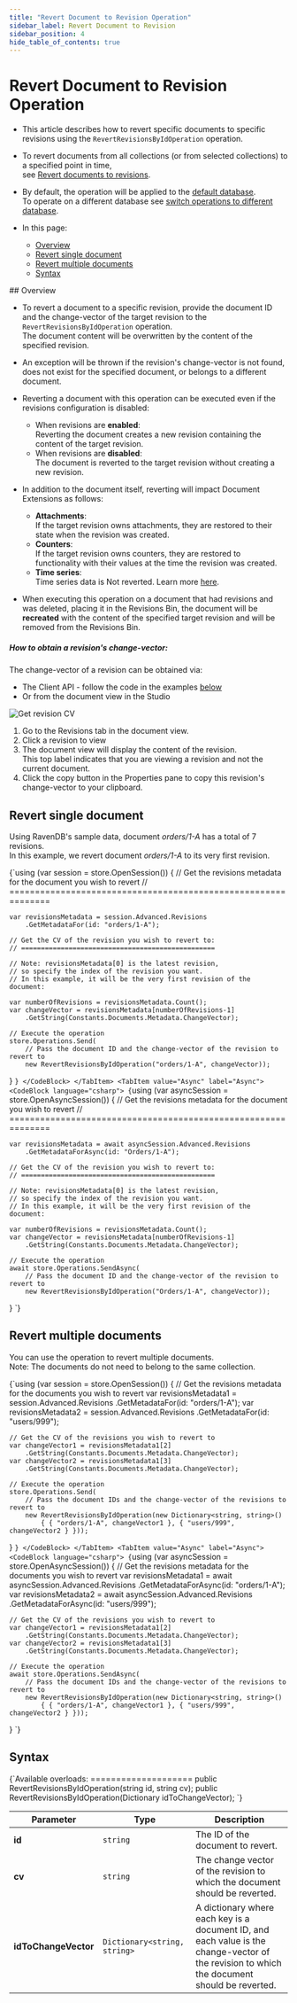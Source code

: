 ---
title: "Revert Document to Revision Operation"
sidebar_label: Revert Document to Revision
sidebar_position: 4
hide_table_of_contents: true
---




# Revert Document to Revision Operation
<LanguageSwitcher supportedLanguages={supportedLanguages} />
<LanguageContent language="csharp">

<Admonition type="note" title="Note">

* This article describes how to revert specific documents to specific revisions using the `RevertRevisionsByIdOperation` operation.

* To revert documents from all collections (or from selected collections) to a specified point in time,  
  see [Revert documents to revisions](../../../../document-extensions/revisions/revert-revisions.mdx). 

* By default, the operation will be applied to the [default database](../../../../client-api/setting-up-default-database.mdx).  
  To operate on a different database see [switch operations to different database](../../../../client-api/operations/how-to/switch-operations-to-a-different-database.mdx).  

* In this page:  
  * [Overview](../../../../document-extensions/revisions/client-api/operations/revert-document-to-revision.mdx#overview)
  * [Revert single document](../../../../document-extensions/revisions/client-api/operations/revert-document-to-revision.mdx#revert-single-document)
  * [Revert multiple documents](../../../../document-extensions/revisions/client-api/operations/revert-document-to-revision.mdx#revert-multiple-documents)
  * [Syntax](../../../../document-extensions/revisions/client-api/operations/revert-document-to-revision.mdx#syntax)  

</Admonition>
## Overview

* To revert a document to a specific revision, provide the document ID and the change-vector of the target revision to the `RevertRevisionsByIdOperation` operation.  
  The document content will be overwritten by the content of the specified revision.

* An exception will be thrown if the revision's change-vector is not found, does not exist for the specified document, or belongs to a different document.

* Reverting a document with this operation can be executed even if the revisions configuration is disabled:
  * When revisions are **enabled**:  
    Reverting the document creates a new revision containing the content of the target revision.  
  * When revisions are **disabled**:  
    The document is reverted to the target revision without creating a new revision.  

* In addition to the document itself, reverting will impact Document Extensions as follows:  
  * **Attachments**:  
    If the target revision owns attachments, they are restored to their state when the revision was created.  
  * **Counters**:  
    If the target revision owns counters, they are restored to functionality with their values at the time the revision was created.  
  * **Time series**:  
    Time series data is Not reverted. Learn more [here](../../../../document-extensions/revisions/revisions-and-other-features.mdx#reverted-data-1).

* When executing this operation on a document that had revisions and was deleted, placing it in the Revisions Bin,
  the document will be **recreated** with the content of the specified target revision and will be removed from the Revisions Bin.
##### How to obtain a revision's change-vector:  

The change-vector of a revision can be obtained via:  

  * The Client API - follow the code in the examples [below](../../../../document-extensions/revisions/client-api/operations/revert-document-to-revision.mdx#revert-single-document)  
  * Or from the document view in the Studio  

![Get revision CV](./assets/get-cv-for-revision.png)

1. Go to the Revisions tab in the document view.
2. Click a revision to view
3. The document view will display the content of the revision.  
   This top label indicates that you are viewing a revision and not the current document.
4. Click the copy button in the Properties pane to copy this revision's change-vector to your clipboard.



## Revert single document

Using RavenDB's sample data, document _orders/1-A_ has a total of 7 revisions.  
In this example, we revert document _orders/1-A_ to its very first revision.

<Tabs groupId='languageSyntax'>
<TabItem value="Sync" label="Sync">
<CodeBlock language="csharp">
{`using (var session = store.OpenSession())
{
    // Get the revisions metadata for the document you wish to revert
    // ==============================================================
    
    var revisionsMetadata = session.Advanced.Revisions
        .GetMetadataFor(id: "orders/1-A");

    // Get the CV of the revision you wish to revert to:
    // =================================================
    
    // Note: revisionsMetadata[0] is the latest revision,
    // so specify the index of the revision you want.
    // In this example, it will be the very first revision of the document:
    
    var numberOfRevisions = revisionsMetadata.Count();
    var changeVector = revisionsMetadata[numberOfRevisions-1]
        .GetString(Constants.Documents.Metadata.ChangeVector);

    // Execute the operation
    store.Operations.Send(
        // Pass the document ID and the change-vector of the revision to revert to
        new RevertRevisionsByIdOperation("orders/1-A", changeVector));
}
`}
</CodeBlock>
</TabItem>
<TabItem value="Async" label="Async">
<CodeBlock language="csharp">
{`using (var asyncSession = store.OpenAsyncSession())
{
    // Get the revisions metadata for the document you wish to revert
    // ==============================================================
    
    var revisionsMetadata = await asyncSession.Advanced.Revisions
        .GetMetadataForAsync(id: "Orders/1-A");
    
    // Get the CV of the revision you wish to revert to:
    // =================================================
    
    // Note: revisionsMetadata[0] is the latest revision,
    // so specify the index of the revision you want.
    // In this example, it will be the very first revision of the document:
    
    var numberOfRevisions = revisionsMetadata.Count();
    var changeVector = revisionsMetadata[numberOfRevisions-1]
        .GetString(Constants.Documents.Metadata.ChangeVector);

    // Execute the operation
    await store.Operations.SendAsync(
        // Pass the document ID and the change-vector of the revision to revert to
        new RevertRevisionsByIdOperation("Orders/1-A", changeVector));
}
`}
</CodeBlock>
</TabItem>
</Tabs>



## Revert multiple documents

You can use the operation to revert multiple documents.  
Note: The documents do not need to belong to the same collection.

<Tabs groupId='languageSyntax'>
<TabItem value="Sync" label="Sync">
<CodeBlock language="csharp">
{`using (var session = store.OpenSession())
{
    // Get the revisions metadata for the documents you wish to revert
    var revisionsMetadata1 = session.Advanced.Revisions
        .GetMetadataFor(id: "orders/1-A");
    var revisionsMetadata2 = session.Advanced.Revisions
        .GetMetadataFor(id: "users/999");

    // Get the CV of the revisions you wish to revert to
    var changeVector1 = revisionsMetadata1[2]
        .GetString(Constants.Documents.Metadata.ChangeVector);
    var changeVector2 = revisionsMetadata1[3]
        .GetString(Constants.Documents.Metadata.ChangeVector);

    // Execute the operation
    store.Operations.Send(
        // Pass the document IDs and the change-vector of the revisions to revert to
        new RevertRevisionsByIdOperation(new Dictionary<string, string>()
            { { "orders/1-A", changeVector1 }, { "users/999", changeVector2 } }));
}
`}
</CodeBlock>
</TabItem>
<TabItem value="Async" label="Async">
<CodeBlock language="csharp">
{`using (var asyncSession = store.OpenAsyncSession())
{
    // Get the revisions metadata for the documents you wish to revert
    var revisionsMetadata1 = await asyncSession.Advanced.Revisions
        .GetMetadataForAsync(id: "orders/1-A");
    var revisionsMetadata2 = await asyncSession.Advanced.Revisions
        .GetMetadataForAsync(id: "users/999");

    // Get the CV of the revisions you wish to revert to
    var changeVector1 = revisionsMetadata1[2]
        .GetString(Constants.Documents.Metadata.ChangeVector);
    var changeVector2 = revisionsMetadata1[3]
        .GetString(Constants.Documents.Metadata.ChangeVector);

    // Execute the operation
    await store.Operations.SendAsync(
        // Pass the document IDs and the change-vector of the revisions to revert to
        new RevertRevisionsByIdOperation(new Dictionary<string, string>()
            { { "orders/1-A", changeVector1 }, { "users/999", changeVector2 } }));
}
`}
</CodeBlock>
</TabItem>
</Tabs>



## Syntax

<TabItem value="syntax_1" label="syntax_1">
<CodeBlock language="csharp">
{`Available overloads:
====================
public RevertRevisionsByIdOperation(string id, string cv);
public RevertRevisionsByIdOperation(Dictionary<string, string> idToChangeVector);
`}
</CodeBlock>
</TabItem>

| Parameter            | Type                         | Description                                                                                                                                 |
|----------------------|------------------------------|---------------------------------------------------------------------------------------------------------------------------------------------|
| **id**               | `string`                     | The ID of the document to revert.                                                                                                           |
| **cv**               | `string`                     | The change vector of the revision to which the document should be reverted.                                                                 |
| **idToChangeVector** | `Dictionary<string, string>` | A dictionary where each key is a document ID, and each value is the change-vector of the revision to which the document should be reverted. |




</LanguageContent>

<!---
### Document Extensions
- [Revisions Overview](../../../../document-extensions/revisions/overview)
- [Revert Documents to Revisions](../../../../document-extensions/revisions/revert-revisions)
- [Revisions and Other Features](../../../../document-extensions/revisions/revisions-and-other-features)
- [Revisions: API Overview](../../../../document-extensions/revisions/client-api/overview)

### Client API
- [What Are Operations](../../../../client-api/operations/what-are-operations)
- [Switch Operation Database](../../../../client-api/operations/how-to/switch-operations-to-a-different-database)
- [Setting Up a Default Database](../../../../client-api/setting-up-default-database)

### Studio
- [Settings: Document Revisions](../../../../studio/database/settings/document-revisions)
- [Document Extensions: Revisions](../../../../studio/database/document-extensions/revisions)


-->